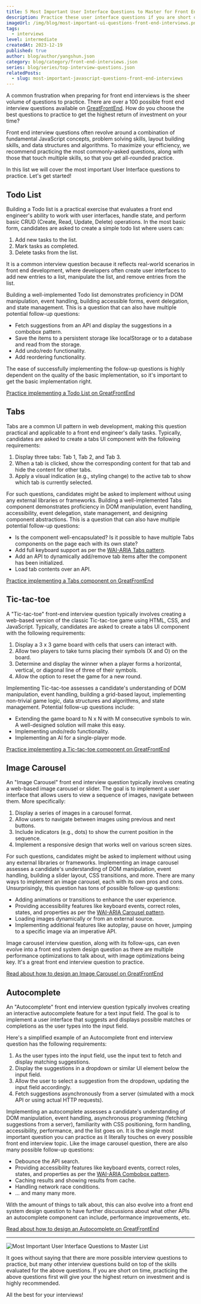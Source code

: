 ```yaml
---
title: 5 Most Important User Interface Questions to Master for Front End Interviews
description: Practice these user interface questions if you are short on time to prepare for your front end interviews.
imageUrl: /img/blog/most-important-ui-questions-front-end-interviews.png
tags:
  - interviews
level: intermediate
createdAt: 2023-12-19
published: true
author: blog/author/yangshun.json
category: blog/category/front-end-interviews.json
series: blog/series/top-interview-questions.json
relatedPosts:
  - slug: most-important-javascript-questions-front-end-interviews
---
```


A common frustration when preparing for front end interviews is the sheer volume of questions to practice. There are over a 100 possible front end interview questions available on [GreatFrontEnd](/prepare). How do you choose the best questions to practice to get the highest return of investment on your time?

Front end interview questions often revolve around a combination of fundamental JavaScript concepts, problem solving skills, layout building skills, and data structures and algorithms. To maximize your efficiency, we recommend practicing the most commonly-asked questions, along with those that touch multiple skills, so that you get all-rounded practice.

In this list we will cover the most important User Interface questions to practice. Let's get started!

## Todo List

Building a Todo list is a practical exercise that evaluates a front end engineer's ability to work with user interfaces, handle state, and perform basic CRUD (Create, Read, Update, Delete) operations. In the most basic form, candidates are asked to create a simple todo list where users can:

1. Add new tasks to the list.
1. Mark tasks as completed.
1. Delete tasks from the list.

It is a common interview question because it reflects real-world scenarios in front end development, where developers often create user interfaces to add new entries to a list, manipulate the list, and remove entries from the list.

Building a well-implemented Todo list demonstrates proficiency in DOM manipulation, event handling, building accessible forms, event delegation, and state management. This is a question that can also have multiple potential follow-up questions:

- Fetch suggestions from an API and display the suggestions in a combobox pattern.
- Save the items to a persistent storage like localStorage or to a database and read from the storage.
- Add undo/redo functionality.
- Add reordering functionality.

The ease of successfully implementing the follow-up questions is highly dependent on the quality of the basic implementation, so it's important to get the basic implementation right.

[Practice implementing a Todo List on GreatFrontEnd](/questions/user-interface/todo-list)

## Tabs

Tabs are a common UI pattern in web development, making this question practical and applicable to a front end engineer's daily tasks. Typically, candidates are asked to create a tabs UI component with the following requirements:

1. Display three tabs: Tab 1, Tab 2, and Tab 3.
1. When a tab is clicked, show the corresponding content for that tab and hide the content for other tabs.
1. Apply a visual indication (e.g., styling change) to the active tab to show which tab is currently selected.

For such questions, candidates might be asked to implement without using any external libraries or frameworks. Building a well-implemented Tabs component demonstrates proficiency in DOM manipulation, event handling, accessibility, event delegation, state management, and designing component abstractions. This is a question that can also have multiple potential follow-up questions:

- Is the component well-encapsulated? Is it possible to have multiple Tabs components on the page each with its own state?
- Add full keyboard support as per the [WAI-ARIA Tabs pattern](https://www.w3.org/WAI/ARIA/apg/patterns/tabs/).
- Add an API to dynamically add/remove tab items after the component has been initialized.
- Load tab contents over an API.

[Practice implementing a Tabs component on GreatFrontEnd](/questions/user-interface/tabs)

## Tic-tac-toe

A "Tic-tac-toe" front-end interview question typically involves creating a web-based version of the classic Tic-tac-toe game using HTML, CSS, and JavaScript. Typically, candidates are asked to create a tabs UI component with the following requirements:

1. Display a 3 x 3 game board with cells that users can interact with.
1. Allow two players to take turns placing their symbols (X and O) on the board.
1. Determine and display the winner when a player forms a horizontal, vertical, or diagonal line of three of their symbols.
1. Allow the option to reset the game for a new round.

Implementing Tic-tac-toe assesses a candidate's understanding of DOM manipulation, event handling, building a grid-based layout, implementing non-trivial game logic, data structures and algorithms, and state management. Potential follow-up questions include:

- Extending the game board to N x N with M consecutive symbols to win. A well-designed solution will make this easy.
- Implementing undo/redo functionality.
- Implementing an AI for a single-player mode.

[Practice implementing a Tic-tac-toe component on GreatFrontEnd](/questions/user-interface/tic-tac-toe)

## Image Carousel

An "Image Carousel" front end interview question typically involves creating a web-based image carousel or slider. The goal is to implement a user interface that allows users to view a sequence of images, navigate between them. More specifically:

1. Display a series of images in a carousel format.
1. Allow users to navigate between images using previous and next buttons.
1. Include indicators (e.g., dots) to show the current position in the sequence.
1. Implement a responsive design that works well on various screen sizes.

For such questions, candidates might be asked to implement without using any external libraries or frameworks. Implementing an image carousel assesses a candidate's understanding of DOM manipulation, event handling, building a slider layout, CSS transitions, and more. There are many ways to implement an image carousel, each with its own pros and cons. Unsurprisingly, this question has tons of possible follow-up questions:

- Adding animations or transitions to enhance the user experience.
- Providing accessibility features like keyboard events, correct roles, states, and properties as per the [WAI-ARIA Carousel pattern](https://www.w3.org/WAI/ARIA/apg/patterns/carousel/).
- Loading images dynamically or from an external source.
- Implementing additional features like autoplay, pause on hover, jumping to a specific image via an imperative API.

Image carousel interview question, along with its follow-ups, can even evolve into a front end system design question as there are multiple performance optimizations to talk about, with image optimizations being key. It's a great front end interview question to practice.

[Read about how to design an Image Carousel on GreatFrontEnd](/questions/system-design/image-carousel)

## Autocomplete

An "Autocomplete" front end interview question typically involves creating an interactive autocomplete feature for a text input field. The goal is to implement a user interface that suggests and displays possible matches or completions as the user types into the input field.

Here's a simplified example of an Autocomplete front end interview question has the following requirements:

1. As the user types into the input field, use the input text to fetch and display matching suggestions.
1. Display the suggestions in a dropdown or similar UI element below the input field.
1. Allow the user to select a suggestion from the dropdown, updating the input field accordingly.
1. Fetch suggestions asynchronously from a server (simulated with a mock API or using actual HTTP requests).

Implementing an autocomplete assesses a candidate's understanding of DOM manipulation, event handling, asynchronous programming (fetching suggestions from a server), familiarity with CSS positioning, form handling, accessibility, performance, and the list goes on. It is the single most important question you can practice as it literally touches on every possible front end interview topic. Like the image carousel question, there are also many possible follow-up questions:

- Debounce the API search.
- Providing accessibility features like keyboard events, correct roles, states, and properties as per the [WAI-ARIA Combobox pattern](https://www.w3.org/WAI/ARIA/apg/patterns/combobox/).
- Caching results and showing results from cache.
- Handling network race conditions.
- ... and many many more.

With the amount of things to talk about, this can also evolve into a front end system design question to have further discussions about what other APIs an autocomplete component can include, performance improvements, etc.

[Read about how to design an Autocomplete on GreatFrontEnd](/questions/system-design/autocomplete)

---

![Most Important User Interface Questions to Master List](/img/blog/most-important-user-interface-questions-to-master-for-front-end-interviews-list.jpg)

It goes without saying that there are more possible interview questions to practice, but many other interview questions build on top of the skills evaluated for the above questions. If you are short on time, practicing the above questions first will give your the highest return on investment and is highly recommended.

All the best for your interviews!
